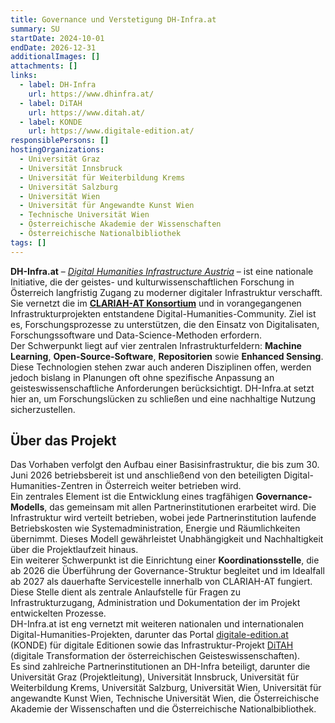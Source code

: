 ```yaml
---
title: Governance und Verstetigung DH-Infra.at
summary: SU
startDate: 2024-10-01
endDate: 2026-12-31
additionalImages: []
attachments: []
links:
  - label: DH-Infra
    url: https://www.dhinfra.at/
  - label: DiTAH
    url: https://www.ditah.at/
  - label: KONDE
    url: https://www.digitale-edition.at/
responsiblePersons: []
hostingOrganizations:
  - Universität Graz
  - Universität Innsbruck
  - Universität für Weiterbildung Krems
  - Universität Salzburg
  - Universität Wien
  - Universität für Angewandte Kunst Wien
  - Technische Universität Wien
  - Österreichische Akademie der Wissenschaften
  - Österreichische Nationalbibliothek
tags: []
---
```

**DH-Infra.at** – [*Digital Humanities Infrastructure Austria*](https://www.dhinfra.at/) – ist eine nationale Initiative, die der geistes- und kulturwissenschaftlichen Forschung in Österreich langfristig Zugang zu moderner digitaler Infrastruktur verschafft. Sie vernetzt die im [**CLARIAH-AT Konsortium**](https://clariah.at/de/about-clariah-at/) und in vorangegangenen Infrastrukturprojekten entstandene Digital-Humanities-Community. Ziel ist es, Forschungsprozesse zu unterstützen, die den Einsatz von Digitalisaten, Forschungssoftware und Data-Science-Methoden erfordern.\
Der Schwerpunkt liegt auf vier zentralen Infrastrukturfeldern: **Machine Learning**, **Open-Source-Software**, **Repositorien** sowie **Enhanced Sensing**. Diese Technologien stehen zwar auch anderen Disziplinen offen, werden jedoch bislang in Planungen oft ohne spezifische Anpassung an geisteswissenschaftliche Anforderungen berücksichtigt. DH-Infra.at setzt hier an, um Forschungslücken zu schließen und eine nachhaltige Nutzung sicherzustellen.

## Über das Projekt

Das Vorhaben verfolgt den Aufbau einer Basisinfrastruktur, die bis zum 30. Juni 2026 betriebsbereit ist und anschließend von den beteiligten Digital-Humanities-Zentren in Österreich weiter betrieben wird.\
Ein zentrales Element ist die Entwicklung eines tragfähigen **Governance-Modells**, das gemeinsam mit allen Partnerinstitutionen erarbeitet wird. Die Infrastruktur wird verteilt betrieben, wobei jede Partnerinstitution laufende Betriebskosten wie Systemadministration, Energie und Räumlichkeiten übernimmt. Dieses Modell gewährleistet Unabhängigkeit und Nachhaltigkeit über die Projektlaufzeit hinaus.\
Ein weiterer Schwerpunkt ist die Einrichtung einer **Koordinationsstelle**, die ab 2026 die Überführung der Governance-Struktur begleitet und im Idealfall ab 2027 als dauerhafte Servicestelle innerhalb von CLARIAH-AT fungiert. Diese Stelle dient als zentrale Anlaufstelle für Fragen zu Infrastrukturzugang, Administration und Dokumentation der im Projekt entwickelten Prozesse.\
DH-Infra.at ist eng vernetzt mit weiteren nationalen und internationalen Digital-Humanities-Projekten, darunter das Portal [digitale-edition.at](https://www.digitale-edition.at/) (KONDE) für digitale Editionen sowie das Infrastruktur-Projekt [DiTAH](https://www.ditah.at/) (digitale Transformation der österreichischen Geisteswissenschaften).\
Es sind zahlreiche Partnerinstitutionen an DH-Infra beteiligt, darunter die Universität Graz (Projektleitung), Universität Innsbruck, Universität für Weiterbildung Krems, Universität Salzburg, Universität Wien, Universität für angewandte Kunst Wien, Technische Universität Wien, die Österreichische Akademie der Wissenschaften und die Österreichische Nationalbibliothek.
